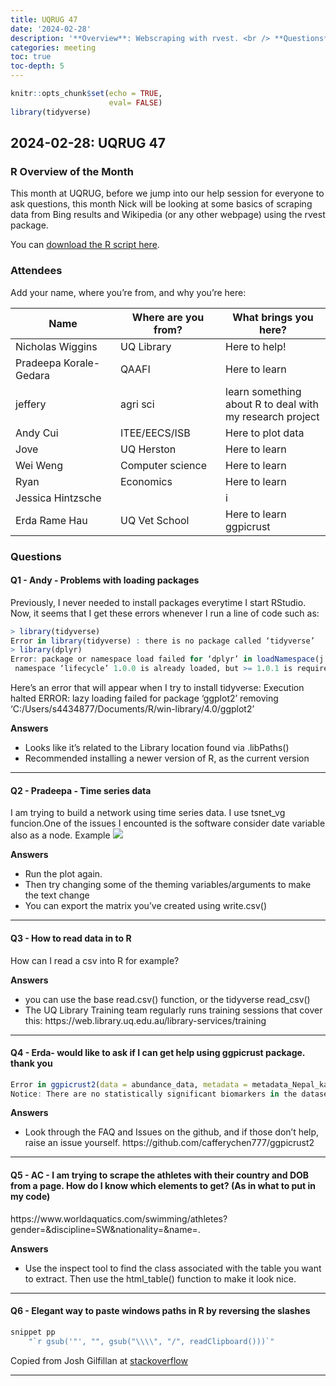 ```yaml
---
title: UQRUG 47
date: '2024-02-28'
description: '**Overview**: Webscraping with rvest. <br /> **Questions**: loading packages, time series data, reading data into R, ggpicrust, dealing with windows file paths. '
categories: meeting
toc: true
toc-depth: 5
---
```


```r
knitr::opts_chunk$set(echo = TRUE,
                      eval= FALSE)
library(tidyverse)

```
## 2024-02-28: UQRUG 47

### R Overview of the Month

This month at UQRUG, before we jump into our help session for everyone to ask questions, this month Nick will be looking at some basics of scraping data from Bing results and Wikipedia (or any other webpage) using the rvest package.

You can <a href="rvest_overview.R" download>download the R script here</a>.

### Attendees
Add your name, where you're from, and why you're here:

| Name | Where are you from? | What brings you here? |
|--------|--------|--------|
| Nicholas Wiggins | UQ Library | Here to help! |
|Pradeepa Korale-Gedara|QAAFI|Here to learn|
|jeffery|agri sci |learn something about R to deal with my research project|
|Andy Cui|ITEE/EECS/ISB|Here to plot data|
|Jove|UQ Herston|Here to learn|
|Wei Weng|Computer science|Here to learn|
|Ryan|Economics|Here to learn|
|Jessica Hintzsche||i|
|Erda Rame Hau|UQ Vet School| Here to learn ggpicrust|


### Questions


#### Q1 - Andy - Problems with loading packages
Previously, I never needed to install packages everytime I start RStudio. Now, it seems that I get these errors whenever I run a line of code such as:
``` r
> library(tidyverse)
Error in library(tidyverse) : there is no package called ‘tidyverse’
> library(dplyr)
Error: package or namespace load failed for ‘dplyr’ in loadNamespace(j <- i[[1L]], c(lib.loc, .libPaths()), versionCheck = vI[[j]]):
 namespace ‘lifecycle’ 1.0.0 is already loaded, but >= 1.0.1 is required
```
 Here's an error that will appear when I try to install tidyverse: 
 Execution halted
ERROR: lazy loading failed for package 'ggplot2'
 removing 'C:/Users/s4434877/Documents/R/win-library/4.0/ggplot2'


**Answers**

* Looks like it's related to the Library location found via .libPaths()
*   Recommended installing a newer version of R, as the current version

---

#### Q2 - Pradeepa - Time series data
I am trying to build a network using time series data. I use tsnet_vg funcion.One of the issues I encounted is the software consider date variable also as a node. Example ![](https://s3.hedgedoc.org/demo/uploads/42bd0611-3d26-4e5e-87a4-214b12fce6cf.png)


**Answers**

*  Run the plot again.
*  Then try changing some of the theming variables/arguments to make the text change
*  You can export the matrix you've created using write.csv()

---

#### Q3 - How to read data in to R
How can I read a csv into R for example?


**Answers**

*  you can use the base read.csv() function, or the tidyverse read_csv()
* The UQ Library Training team regularly runs training sessions that cover this: https://web.library.uq.edu.au/library-services/training


---

#### Q4 - Erda- would like to ask if I can get help using ggpicrust package. thank you

``` r
Error in ggpicrust2(data = abundance_data, metadata = metadata_Nepal_kath,  : 
Notice: There are no statistically significant biomarkers in the dataset. This is not an error, but it might indicate that the data do not contain any biomarkers passing the set significance threshold (p<=0.05). You may refer to the tutorial's FAQ for further help and suggestions
```

**Answers**

* Look through the FAQ and Issues on the github, and if those don't help, raise an issue yourself. https://github.com/cafferychen777/ggpicrust2

---

#### Q5 - AC - I am trying to scrape the athletes with their country and DOB from a page. How do I know which elements to get? (As in what to put in my code)
 https://www.worldaquatics.com/swimming/athletes?gender=&discipline=SW&nationality=&name=.

**Answers**

*  Use the inspect tool to find the class associated with the table you want to extract. Then use the html_table() function to make it look nice.

---

#### Q6 - Elegant way to paste windows paths in R by reversing the slashes

``` r
snippet pp
    "`r gsub('"', "", gsub("\\\\", "/", readClipboard()))`"
```

Copied from Josh Gilfillan at [stackoverflow](https://stackoverflow.com/a/39989341)


---
